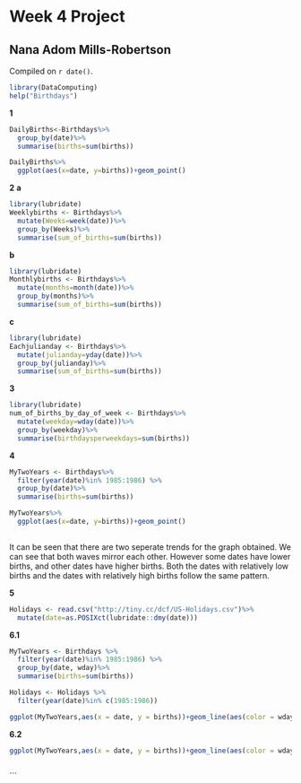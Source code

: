 # Week 4 Project

## Nana Adom Mills-Robertson

<!-- leave this material as is -->
Compiled on `r date()`.

```r
library(DataComputing)
help("Birthdays")
```
<!-- put your content after this line -->
**1**
```r

DailyBirths<-Birthdays%>%
  group_by(date)%>%
  summarise(births=sum(births))

DailyBirths%>%
  ggplot(aes(x=date, y=births))+geom_point()
```
**2**
**a**
```r
library(lubridate)
Weeklybirths <- Birthdays%>%
  mutate(Weeks=week(date))%>%
  group_by(Weeks)%>%
  summarise(sum_of_births=sum(births))
```
**b**
```r
library(lubridate)
Monthlybirths <- Birthdays%>%
  mutate(months=month(date))%>%
  group_by(months)%>%
  summarise(sum_of_births=sum(births))
```
**c**
```r
library(lubridate)
Eachjulianday <- Birthdays%>%
  mutate(julianday=yday(date))%>%
  group_by(julianday)%>%
  summarise(sum_of_births=sum(births))
```

**3**
```r
library(lubridate)
num_of_births_by_day_of_week <- Birthdays%>%
  mutate(weekday=wday(date))%>%
  group_by(weekday)%>%
  summarise(birthdaysperweekdays=sum(births))
```
**4**
```r
MyTwoYears <- Birthdays%>%
  filter(year(date)%in% 1985:1986) %>%
  group_by(date)%>%
  summarise(births=sum(births))

MyTwoYears%>%
  ggplot(aes(x=date, y=births))+geom_point()
  
```
It can be seen that there are two seperate trends for the graph obtained. We can see that both waves mirror each other. However some dates have lower births, and other dates have higher births. Both the dates with relatively low births and the dates with relatively high births follow the same pattern. 

**5**
```r
Holidays <- read.csv("http://tiny.cc/dcf/US-Holidays.csv")%>%
  mutate(date=as.POSIXct(lubridate::dmy(date)))

```
**6.1**
```r
MyTwoYears <- Birthdays %>%
  filter(year(date)%in% 1985:1986) %>%
  group_by(date, wday)%>%
  summarise(births=sum(births))

Holidays <- Holidays %>%
  filter(year(date)%in% c(1985:1986))

ggplot(MyTwoYears,aes(x = date, y = births))+geom_line(aes(color = wday))+geom_vline(data = Holidays,aes(xintercept = as.numeric(date)))
```



**6.2**
```r
ggplot(MyTwoYears,aes(x = date, y = births))+geom_line(aes(color = wday))+geom_vline(data = Holidays,aes(xintercept = as.numeric(date)))+  geom_text(data= Holidays, aes( x= date, label = holiday), y = 10000, angle = 40)
 
```




```


